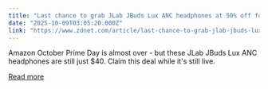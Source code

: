 ```yaml
---
title: "Last chance to grab JLab JBuds Lux ANC headphones at 50% off for Prime Day"
date: "2025-10-09T03:05:20.000Z"
link: "https://www.zdnet.com/article/last-chance-to-grab-jlab-jbuds-lux-anc-headphones-at-50-off-for-prime-day/"
---
```


Amazon October Prime Day is almost over - but these JLab JBuds Lux ANC headphones are still just $40. Claim this deal while it's still live.

[Read more](https://www.zdnet.com/article/last-chance-to-grab-jlab-jbuds-lux-anc-headphones-at-50-off-for-prime-day/)
